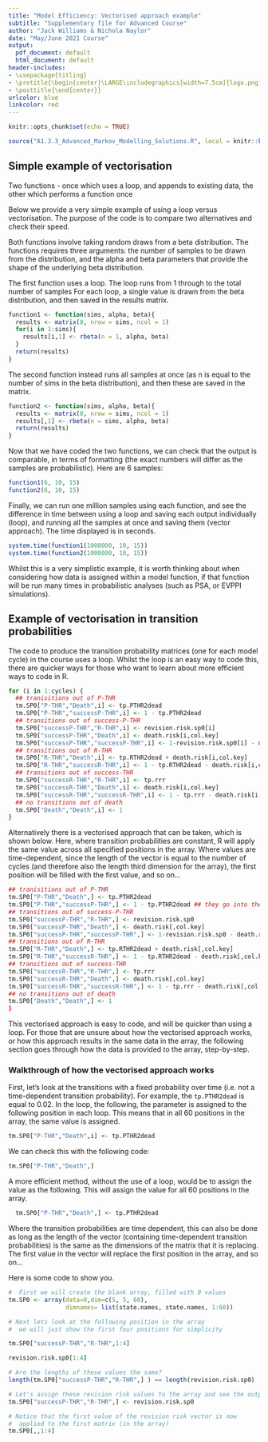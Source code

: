 ```yaml
---
title: "Model Efficiency: Vectorised approach example"
subtitle: "Supplementary file for Advanced Course"
author: "Jack Williams & Nichola Naylor"
date: "May/June 2021 Course"
output:
  pdf_document: default
  html_document: default
header-includes:
- \usepackage{titling}
- \pretitle{\begin{center}\LARGE\includegraphics[width=7.5cm]{logo.png}\\[\bigskipamount]}
- \posttitle{\end{center}}
urlcolor: blue
linkcolor: red
---
```

```r
knitr::opts_chunk$set(echo = TRUE)
```

```r
source("A1.3.3_Advanced_Markov_Modelling_Solutions.R", local = knitr::knit_global())
```

## Simple example of vectorisation 

Two functions - once which uses a loop, and appends to existing data, the other which performs a function once

Below we provide a very simple example of using a loop versus vectorisation. The purpose of the code is to compare two alternatives and check their speed. 

Both functions involve taking random draws from a beta distribution. The functions requires three arguments: the number of samples to be drawn from the distribution, and the alpha and beta parameters that provide the shape of the underlying beta distribution.  

The first function uses a loop. The loop runs from 1 through to the total number of samples For each loop, a single value is drawn from the beta distribution, and then saved in the results matrix. 

```r

function1 <- function(sims, alpha, beta){
  results <- matrix(0, nrow = sims, ncol = 1)
  for(i in 1:sims){ 
    results[i,1] <- rbeta(n = 1, alpha, beta) 
  }
  return(results)
}

```

The second function instead runs all samples at once (as n is equal to the number of sims in the beta distribution), and then these are saved in the matrix. 

```r

function2 <- function(sims, alpha, beta){
  results <- matrix(0, nrow = sims, ncol = 1)
  results[,1] <- rbeta(n = sims, alpha, beta) 
  return(results)
}


```

Now that we have coded the two functions, we can check that the output is comparable, in terms of formatting (the exact numbers will differ as the samples are probabilistic). Here are 6 samples:

```r
function1(6, 10, 15)
function2(6, 10, 15)
```

Finally, we can run one million samples using each function, and see the difference in time between using a loop and saving each output individually (loop), and running all the samples at once and saving them (vector approach). The time displayed is in seconds. 

```r
system.time(function1(1000000, 10, 15))
system.time(function2(1000000, 10, 15))
```

Whilst this is a very simplistic example, it is worth thinking about when considering how data is assigned within a model function, if that function will be run many times in probabilistic analyses (such as PSA, or EVPPI simulations). 

\newpage


## Example of vectorisation in transition probabilities 

The code to produce the transition probability matrices (one for each model cycle) in the course uses a loop. Whilst the loop is an easy way to code this, there are quicker ways for those who want to learn about more efficient ways to code in R. 

```r

for (i in 1:cycles) {
  ## tranisitions out of P-THR
  tm.SP0["P-THR","Death",i] <- tp.PTHR2dead 
  tm.SP0["P-THR","successP-THR",i] <- 1 - tp.PTHR2dead 
  ## transitions out of success-P-THR
  tm.SP0["successP-THR","R-THR",i] <- revision.risk.sp0[i] 
  tm.SP0["successP-THR","Death",i] <- death.risk[i,col.key]
  tm.SP0["successP-THR","successP-THR",i] <- 1-revision.risk.sp0[i] - death.risk[i,col.key]
  ## transitions out of R-THR 
  tm.SP0["R-THR","Death",i] <- tp.RTHR2dead + death.risk[i,col.key]
  tm.SP0["R-THR","successR-THR",i] <- 1 - tp.RTHR2dead - death.risk[i,col.key] 
  ## transitions out of success-THR
  tm.SP0["successR-THR","R-THR",i] <- tp.rrr
  tm.SP0["successR-THR","Death",i] <- death.risk[i,col.key]
  tm.SP0["successR-THR","successR-THR",i] <- 1 - tp.rrr - death.risk[i,col.key]
  ## no transitions out of death
  tm.SP0["Death","Death",i] <- 1 
}
```

Alternatively there is a vectorised approach that can be taken, which is shown below. Here, where transition probabilities are constant, R will apply the same value across all specified positions in the array. Where values are time-dependent, since the length of the vector is equal to the number of cycles (and therefore also the length third dimension for the array), the first position will be filled with the first value, and so on... 

```r

## tranisitions out of P-THR
tm.SP0["P-THR","Death",] <- tp.PTHR2dead 
tm.SP0["P-THR","successP-THR",] <- 1 - tp.PTHR2dead ## they go into the success THR state 
## transitions out of success-P-THR
tm.SP0["successP-THR","R-THR",] <- revision.risk.sp0
tm.SP0["successP-THR","Death",] <- death.risk[,col.key]
tm.SP0["successP-THR","successP-THR",] <- 1-revision.risk.sp0 - death.risk[,col.key]
## transitions out of R-THR 
tm.SP0["R-THR","Death",] <- tp.RTHR2dead + death.risk[,col.key]
tm.SP0["R-THR","successR-THR",] <- 1 - tp.RTHR2dead - death.risk[,col.key] 
## transitions out of success-THR
tm.SP0["successR-THR","R-THR",] <- tp.rrr
tm.SP0["successR-THR","Death",] <- death.risk[,col.key]
tm.SP0["successR-THR","successR-THR",] <- 1 - tp.rrr - death.risk[,col.key]
## no transitions out of death  
tm.SP0["Death","Death",] <- 1 
}
```

This vectorised approach is easy to code, and will be quicker than using a loop. For those that are unsure about how the vectorised approach works, or how this approach results in the same data in the array, the following section goes through how the data is provided to the array, step-by-step.

### Walkthrough of how the vectorised approach works

First, let's look at the transitions with a fixed probability over time (i.e. not a time-dependent transition probability). For example, the `tp.PTHR2dead` is equal to 0.02. In the loop, the following, the parameter is assigned to the following position in each loop. This means that in all 60 positions in the array, the same value is assigned. 

```r
tm.SP0["P-THR","Death",i] <- tp.PTHR2dead 
```

We can check this with the following code: 

```r
tm.SP0["P-THR","Death",] 
```

A more efficient method, without the use of a loop, would be to assign the value as the following. This will assign the value for all 60 positions in the array.

```r
  tm.SP0["P-THR","Death",] <- tp.PTHR2dead
```


Where the transition probabilities are time dependent, this can also be done as long as the length of the vector (containing time-dependent transition probabilities) is the same as the dimensions of the matrix that it is replacing. The first value in the vector will replace the first position in the array, and so on... 

Here is some code to show you. 

```r
#  First we will create the blank array, filled with 0 values
tm.SP0 <- array(data=0,dim=c(5, 5, 60),
                dimnames= list(state.names, state.names, 1:60))

# Next lets look at the following position in the array
#  we will just show the first four positions for simplicity

tm.SP0["successP-THR","R-THR",1:4] 

revision.risk.sp0[1:4]

# Are the lengths of these values the same? 
length(tm.SP0["successP-THR","R-THR",] ) == length(revision.risk.sp0)

# Let's assign these revision risk values to the array and see the output
tm.SP0["successP-THR","R-THR",] <- revision.risk.sp0 

# Notice that the first value of the revision risk vector is now 
#  applied to the first matrix (in the array)
tm.SP0[,,1:4]

```

